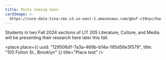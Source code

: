 ```yaml
---
title: Posts Coming Soon
cardImage: >-
  https://core-data-tina-cms.s3.us-east-1.amazonaws.com/gbof-c19nyc/hoe-rotary-printing-press.png
---
```


Students in two Fall 2024 sections of LIT 205 Literature, Culture, and Media will be presenting their research here later this fall.

<place
  place={{
    uuid: "129506d1-7a3a-469b-b14a-195d56e3f579",
    title: "105 Fulton St., Brooklyn"
  }}
  title="Place test"
/>
